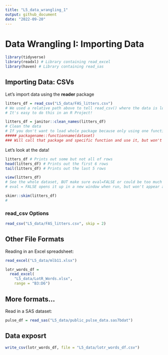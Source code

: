 ```yaml
---
title: "L5_data_wrangling_1"
output: github_document
date: "2022-09-20"
---
```


# Data Wrangling I: Importing Data

```r
library(tidyverse)
library(readxl) # Library containing read_excel
library(haven) # Library containing read_sas
```


## Importing Data: CSVs

Let's import data using the **reader** package

```r
litters_df = read_csv("L5_data/FAS_litters.csv")
# We used a relative path above to tell read_csv() where the data is located
# It's easy to do this in an R Project!

litters_df = janitor::clean_names(litters_df)
# Clean the data
# If you don't want to load whole package because only using one function
##### packagename::functionname(dataset)
### Will call that package and specific function and use it, but won't load whole package

```
Let's look at the data!
```r
litters_df # Prints out some but not all of rows
head(litters_df) # Prints out the first 6 rows
tail(litters_df) # Prints out the last 5 rows
```

```r
view(litters_df)
# See the whole dataset, BUT make sure eval=FALSE or could be too much
# eval = FALSE opens it up in a new window when run, but won't appear after knitting
```


```r
skimr::skim(litters_df)
# 
```



### read_csv Options

```r
read_csv("L5_data/FAS_litters.csv", skip = 2)
```


## Other File Formats

Reading in an Excel spreadsheet:
```r
read_excel("L5_data/mlb11.xlsx")
```
```r
lotr_words_df =
  read_excel(
    "L5_data/LotR_Words.xlsx",
    range = "B3:D6")
```

## More formats...

Read in a SAS dataset:

```r
pulse_df = read_sas("L5_data/public_pulse_data.sas7bdat")
```

## Data exposrt

```r
write_csv(lotr_words_df, file = "L5_data/lotr_words_df.csv")
```

